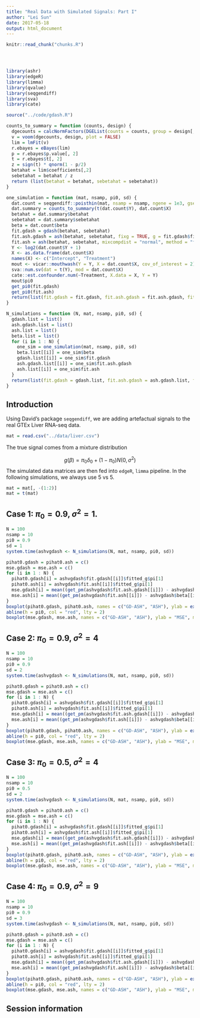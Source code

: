 ```yaml
---
title: "Real Data with Simulated Signals: Part I"
author: "Lei Sun"
date: 2017-05-18
output: html_document
---
```


<!-- The file analysis/chunks.R contains chunks that define default settings
shared across the workflowr files. -->
```r
knitr::read_chunk("chunks.R")
```

<!-- Update knitr chunk options -->
```r
```

<!-- Insert the date the file was last updated -->
```r
```

<!-- Insert the code version (Git commit SHA1) if Git repository exists and R
 package git2r is installed -->
```r
```

<!-- Add your analysis here -->

```r
library(ashr)
library(edgeR)
library(limma)
library(qvalue)
library(seqgendiff)
library(sva)
library(cate)
```

```r
source("../code/gdash.R")
```

```r
counts_to_summary = function (counts, design) {
  dgecounts = calcNormFactors(DGEList(counts = counts, group = design[, 2]))
  v = voom(dgecounts, design, plot = FALSE)
  lim = lmFit(v)
  r.ebayes = eBayes(lim)
  p = r.ebayes$p.value[, 2]
  t = r.ebayes$t[, 2]
  z = sign(t) * qnorm(1 - p/2)
  betahat = lim$coefficients[,2]
  sebetahat = betahat / z
  return (list(betahat = betahat, sebetahat = sebetahat))
}

one_simulation = function (mat, nsamp, pi0, sd) {
  dat.count = seqgendiff::poisthin(mat, nsamp = nsamp, ngene = 1e3, gselect = "max", signal_params = list(mean = 0, sd = sd), prop_null = pi0)
  dat.summary = counts_to_summary(t(dat.count$Y), dat.count$X)
  betahat = dat.summary$betahat
  sebetahat = dat.summary$sebetahat
  beta = dat.count$beta
  fit.gdash = gdash(betahat, sebetahat)
  fit.ash.gdash = ash(betahat, sebetahat, fixg = TRUE, g = fit.gdash$fitted_g)
  fit.ash = ash(betahat, sebetahat, mixcompdist = "normal", method = "fdr")
  Y <- log2(dat.count$Y + 1)
  X <- as.data.frame(dat.count$X)
  names(X) <- c("Intercept", "Treatment")
  mout <- vicar::mouthwash(Y = Y, X = dat.count$X, cov_of_interest = 2)
  sva::num.sv(dat = t(Y), mod = dat.count$X)
  cate::est.confounder.num(~Treatment, X.data = X, Y = Y)
  mout$pi0
  get_pi0(fit.gdash)
  get_pi0(fit.ash)
  return(list(fit.gdash = fit.gdash, fit.ash.gdash = fit.ash.gdash, fit.ash = fit.ash, beta = beta))
}

N_simulations = function (N, mat, nsamp, pi0, sd) {
  gdash.list = list()
  ash.gdash.list = list()
  ash.list = list()
  beta.list = list()
  for (i in 1 : N) {
    one_sim = one_simulation(mat, nsamp, pi0, sd)
    beta.list[[i]] = one_sim$beta
    gdash.list[[i]] = one_sim$fit.gdash
    ash.gdash.list[[i]] = one_sim$fit.ash.gdash
    ash.list[[i]] = one_sim$fit.ash
  }
  return(list(fit.gdash = gdash.list, fit.ash.gdash = ash.gdash.list, fit.ash = ash.list, beta = beta.list))
}
```


## Introduction

Using David's package `seqgendiff`, we are adding artefactual signals to the real GTEx Liver RNA-seq data.

```r
mat = read.csv("../data/liver.csv")
```

The true signal comes from a mixture distribution

$$
g\left(\beta\right) = \pi_0\delta_0 + \left(1 - \pi_0\right)N\left(0, \sigma^2\right)
$$
The simulated data matrices are then fed into `edgeR`, `limma` pipeline.  In the following simulations, we always use $5$ vs $5$.

```r
mat = mat[, -(1:2)]
mat = t(mat)
```

## Case 1: $\pi_0 = 0.9$, $\sigma^2 = 1$.

```r
N = 100
nsamp = 10
pi0 = 0.9
sd = 1
system.time(ashvgdash <- N_simulations(N, mat, nsamp, pi0, sd))
```

```r
pihat0.gdash = pihat0.ash = c()
mse.gdash = mse.ash = c()
for (i in 1 : N) {
  pihat0.gdash[i] = ashvgdash$fit.gdash[[i]]$fitted_g$pi[1]
  pihat0.ash[i] = ashvgdash$fit.ash[[i]]$fitted_g$pi[1]
  mse.gdash[i] = mean((get_pm(ashvgdash$fit.ash.gdash[[i]]) - ashvgdash$beta[[i]])^2)
  mse.ash[i] = mean((get_pm(ashvgdash$fit.ash[[i]]) - ashvgdash$beta[[i]])^2)
}
boxplot(pihat0.gdash, pihat0.ash, names = c("GD-ASH", "ASH"), ylab = expression(hat(pi)[0]), main = expression(hat(pi)[0]))
abline(h = pi0, col = "red", lty = 2)
boxplot(mse.gdash, mse.ash, names = c("GD-ASH", "ASH"), ylab = "MSE", main = "MSE")
```

## Case 2: $\pi_0 = 0.9$, $\sigma^2 = 4$

```r
N = 100
nsamp = 10
pi0 = 0.9
sd = 2
system.time(ashvgdash <- N_simulations(N, mat, nsamp, pi0, sd))
```

```r
pihat0.gdash = pihat0.ash = c()
mse.gdash = mse.ash = c()
for (i in 1 : N) {
  pihat0.gdash[i] = ashvgdash$fit.gdash[[i]]$fitted_g$pi[1]
  pihat0.ash[i] = ashvgdash$fit.ash[[i]]$fitted_g$pi[1]
  mse.gdash[i] = mean((get_pm(ashvgdash$fit.ash.gdash[[i]]) - ashvgdash$beta[[i]])^2)
  mse.ash[i] = mean((get_pm(ashvgdash$fit.ash[[i]]) - ashvgdash$beta[[i]])^2)
}
boxplot(pihat0.gdash, pihat0.ash, names = c("GD-ASH", "ASH"), ylab = expression(hat(pi)[0]), main = expression(hat(pi)[0]))
abline(h = pi0, col = "red", lty = 2)
boxplot(mse.gdash, mse.ash, names = c("GD-ASH", "ASH"), ylab = "MSE", main = "MSE")
```

## Case 3: $\pi_0 = 0.5$, $\sigma^2 = 4$

```r
N = 100
nsamp = 10
pi0 = 0.5
sd = 2
system.time(ashvgdash <- N_simulations(N, mat, nsamp, pi0, sd))
```

```r
pihat0.gdash = pihat0.ash = c()
mse.gdash = mse.ash = c()
for (i in 1 : N) {
  pihat0.gdash[i] = ashvgdash$fit.gdash[[i]]$fitted_g$pi[1]
  pihat0.ash[i] = ashvgdash$fit.ash[[i]]$fitted_g$pi[1]
  mse.gdash[i] = mean((get_pm(ashvgdash$fit.ash.gdash[[i]]) - ashvgdash$beta[[i]])^2)
  mse.ash[i] = mean((get_pm(ashvgdash$fit.ash[[i]]) - ashvgdash$beta[[i]])^2)
}
boxplot(pihat0.gdash, pihat0.ash, names = c("GD-ASH", "ASH"), ylab = expression(hat(pi)[0]), main = expression(hat(pi)[0]))
abline(h = pi0, col = "red", lty = 2)
boxplot(mse.gdash, mse.ash, names = c("GD-ASH", "ASH"), ylab = "MSE", main = "MSE")
```

## Case 4: $\pi_0 = 0.9$, $\sigma^2 = 9$

```r
N = 100
nsamp = 10
pi0 = 0.9
sd = 3
system.time(ashvgdash <- N_simulations(N, mat, nsamp, pi0, sd))
```

```r
pihat0.gdash = pihat0.ash = c()
mse.gdash = mse.ash = c()
for (i in 1 : N) {
  pihat0.gdash[i] = ashvgdash$fit.gdash[[i]]$fitted_g$pi[1]
  pihat0.ash[i] = ashvgdash$fit.ash[[i]]$fitted_g$pi[1]
  mse.gdash[i] = mean((get_pm(ashvgdash$fit.ash.gdash[[i]]) - ashvgdash$beta[[i]])^2)
  mse.ash[i] = mean((get_pm(ashvgdash$fit.ash[[i]]) - ashvgdash$beta[[i]])^2)
}
boxplot(pihat0.gdash, pihat0.ash, names = c("GD-ASH", "ASH"), ylab = expression(hat(pi)[0]), main = expression(hat(pi)[0]))
abline(h = pi0, col = "red", lty = 2)
boxplot(mse.gdash, mse.ash, names = c("GD-ASH", "ASH"), ylab = "MSE", main = "MSE")
```


## Session information

<!-- Insert the session information into the document -->
```r
```
